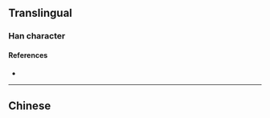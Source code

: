 {{character info/new}}
==Translingual==

===Han character===
{{Han char|rn=85|rad=水|as=12|sn=15|four=|canj=ERRU|ids=⿰氵嵒}}

====References====
* {{Han ref|kx=0652.050|dkj=18333|hdz=31742.020|uh=6F8F|ud=28559}}

----

==Chinese==
{{zh-see|浛|v|to [[sink]]}}